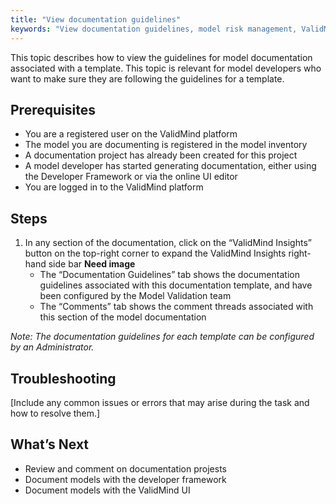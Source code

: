 ```yaml
---
title: "View documentation guidelines"
keywords: "View documentation guidelines, model risk management, ValidMind"
---
```


This topic describes how to view the guidelines for model documentation associated with a template. This topic is relevant for model developers who want to make sure they are following the guidelines for a template.  

## Prerequisites

* You are a registered user on the ValidMind platform
* The model you are documenting is registered in the model inventory
* A documentation project has already been created for this project
* A model developer has started generating documentation, either using the Developer Framework or via the online UI editor
* You are logged in to the ValidMind platform


## Steps

1. In any section of the documentation, click on the "ValidMind Insights" button on the top-right corner to expand the ValidMind Insights right-hand side bar **Need image**
   - The "Documentation Guidelines" tab shows the documentation guidelines associated with this documentation template, and have been configured by the Model Validation team
   - The "Comments" tab shows the comment threads associated with this section of the model documentation

*Note: The documentation guidelines for each template can be configured by an Administrator. * 

## Troubleshooting

[Include any common issues or errors that may arise during the task and how to resolve them.]

## What's Next

* Review and comment on documentation projests
* Document models with the developer framework
* Document models with the ValidMind UI
